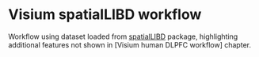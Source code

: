 # Visium spatialLIBD workflow

Workflow using dataset loaded from [spatialLIBD](http://bioconductor.org/packages/spatialLIBD) package, highlighting additional features not shown in [Visium human DLPFC workflow] chapter.

